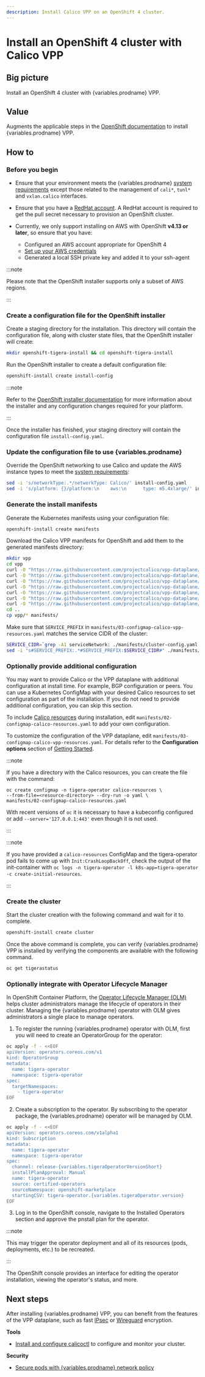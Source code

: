 ```yaml
---
description: Install Calico VPP on an OpenShift 4 cluster.
---
```



# Install an OpenShift 4 cluster with Calico VPP

## Big picture

Install an OpenShift 4 cluster with {variables.prodname} VPP.

## Value

Augments the applicable steps in the [OpenShift documentation](https://cloud.redhat.com/openshift/install)
to install {variables.prodname} VPP.

## How to

### Before you begin

- Ensure that your environment meets the {variables.prodname} [system requirements](../openshift/requirements.mdx) except those related to the management of `cali*`, `tunl*` and `vxlan.calico` interfaces.

- Ensure that you have a [RedHat account](https://cloud.redhat.com/). A RedHat account is required to get the pull secret necessary to provision an OpenShift cluster.

- Currently, we only support installing on AWS with OpenShift **v4.13 or later**, so ensure that you have:

    - Configured an AWS account appropriate for OpenShift 4
    - [Set up your AWS credentials](https://docs.aws.amazon.com/sdk-for-java/v1/developer-guide/setup-credentials.html)
    - Generated a local SSH private key and added it to your ssh-agent

:::note

Please note that the OpenShift installer supports only a subset of AWS regions.

:::


### Create a configuration file for the OpenShift installer

Create a staging directory for the installation. This directory will contain the configuration file, along with cluster state files, that the OpenShift installer will create:

```bash
mkdir openshift-tigera-install && cd openshift-tigera-install
```

Run the OpenShift installer to create a default configuration file:

```bash
openshift-install create install-config
```

:::note

Refer to the [OpenShift installer documentation](https://cloud.redhat.com/openshift/install) for more information
about the installer and any configuration changes required for your platform.

:::

Once the installer has finished, your staging directory will contain the configuration file `install-config.yaml`.

### Update the configuration file to use {variables.prodname}

Override the OpenShift networking to use Calico and update the AWS instance types to meet the [system requirements](../openshift/requirements.mdx):

```bash
sed -i 's/networkType:.*/networkType: Calico/' install-config.yaml
sed -i 's/platform: {}/platform:\n    aws:\n      type: m5.4xlarge/' install-config.yaml
```

### Generate the install manifests

Generate the Kubernetes manifests using your configuration file:

```bash
openshift-install create manifests
```

<InstallOpenShiftManifests />


Download the Calico VPP manifests for OpenShift and add them to the generated manifests directory:

```bash
mkdir vpp
cd vpp
curl -O "https://raw.githubusercontent.com/projectcalico/vpp-dataplane/{variables.vppbranch}/yaml/platforms/openshift/00-namespace-calico-vpp-dataplane.yaml"
curl -O "https://raw.githubusercontent.com/projectcalico/vpp-dataplane/{variables.vppbranch}/yaml/platforms/openshift/01-cr-installation.yaml"
curl -O "https://raw.githubusercontent.com/projectcalico/vpp-dataplane/{variables.vppbranch}/yaml/platforms/openshift/03-configmap-calico-vpp-resources.yaml"
curl -O "https://raw.githubusercontent.com/projectcalico/vpp-dataplane/{variables.vppbranch}/yaml/platforms/openshift/03-role-calico-vpp-dataplane.yaml"
curl -O "https://raw.githubusercontent.com/projectcalico/vpp-dataplane/{variables.vppbranch}/yaml/platforms/openshift/03-rolebinding-calico-vpp-dataplane.yaml"
curl -O "https://raw.githubusercontent.com/projectcalico/vpp-dataplane/{variables.vppbranch}/yaml/platforms/openshift/03-serviceaccount-calico-vpp-dataplane.yaml"
curl -O "https://raw.githubusercontent.com/projectcalico/vpp-dataplane/{variables.vppbranch}/yaml/platforms/openshift/04-calico-vpp-nohuge.yaml"
cd ..
cp vpp/* manifests/
```

Make sure that `SERVICE_PREFIX` in `manifests/03-configmap-calico-vpp-resources.yaml` matches the service CIDR of the cluster:

```bash
SERVICE_CIDR=`grep -A1 serviceNetwork: ./manifests/cluster-config.yaml | tail -n1 | cut -d '-' -f2`
sed -i "s#SERVICE_PREFIX:.*#SERVICE_PREFIX:$SERVICE_CIDR#" ./manifests/03-configmap-calico-vpp-resources.yaml
```


### Optionally provide additional configuration

You may want to provide Calico or the VPP dataplane with additional configuration at install time. For example, BGP configuration or peers.
You can use a Kubernetes ConfigMap with your desired Calico resources to set configuration as part of the installation.
If you do not need to provide additional configuration, you can skip this section.

To include [Calico resources](../../../reference/resources/index.mdx) during installation, edit `manifests/02-configmap-calico-resources.yaml` to add your own configuration.

To customize the configuration of the VPP dataplane, edit `manifests/03-configmap-calico-vpp-resources.yaml`. For details refer to the **Configuration options** section of [Getting Started](./getting-started.mdx).

:::note

If you have a directory with the Calico resources, you can create the file with the command:

```
oc create configmap -n tigera-operator calico-resources \
--from-file=<resource-directory> --dry-run -o yaml \
manifests/02-configmap-calico-resources.yaml
```

With recent versions of `oc` it is necessary to have a kubeconfig configured or add `--server='127.0.0.1:443'`
even though it is not used.

:::

:::note

If you have provided a `calico-resources` ConfigMap and the tigera-operator pod fails to come up with `Init:CrashLoopBackOff`,
check the output of the init-container with `oc logs -n tigera-operator -l k8s-app=tigera-operator -c create-initial-resources`.

:::

### Create the cluster

Start the cluster creation with the following command and wait for it to complete.

```bash
openshift-install create cluster
```

Once the above command is complete, you can verify {variables.prodname} VPP is installed by verifying the components are available with the following command.

```bash
oc get tigerastatus
```


### Optionally integrate with Operator Lifecycle Manager

In OpenShift Container Platform, the [Operator Lifecycle Manager (OLM)](https://docs.openshift.com/container-platform/4.4/operators/understanding_olm/olm-understanding-olm.html#olm-overview_olm-understanding-olm) helps
cluster administrators manage the lifecycle of operators in their cluster. Managing the {variables.prodname}
operator with OLM gives administrators a single place to manage operators.

1. To register the running {variables.prodname} operator with OLM, first you will need to create an OperatorGroup for the operator:

```bash
oc apply -f - <<EOF
apiVersion: operators.coreos.com/v1
kind: OperatorGroup
metadata:
  name: tigera-operator
  namespace: tigera-operator
spec:
  targetNamespaces:
    - tigera-operator
EOF
```

2. Create a subscription to the operator. By subscribing to the operator package, the {variables.prodname} operator will be managed by OLM.

```bash noValidation
oc apply -f - <<EOF
apiVersion: operators.coreos.com/v1alpha1
kind: Subscription
metadata:
  name: tigera-operator
  namespace: tigera-operator
spec:
  channel: release-{variables.tigeraOperatorVersionShort}
  installPlanApproval: Manual
  name: tigera-operator
  source: certified-operators
  sourceNamespace: openshift-marketplace
  startingCSV: tigera-operator.{variables.tigeraOperator.version}
EOF
```

3. Log in to the OpenShift console, navigate to the Installed Operators section and approve the pnstall plan for the operator.

:::note

This may trigger the operator deployment and all of its resources (pods, deployments, etc.) to be recreated.

:::

The OpenShift console provides an interface for editing the operator installation, viewing the operator's status, and more.

## Next steps

After installing {variables.prodname} VPP, you can benefit from the features of the VPP dataplane, such as fast [IPsec](ipsec.mdx) or [Wireguard](../../../network-policy/encrypt-cluster-pod-traffic.mdx) encryption.

**Tools**

- [Install and configure calicoctl](../../../operations/calicoctl/install.mdx) to configure and monitor your cluster.

**Security**

- [Secure pods with {variables.prodname} network policy](../../../network-policy/get-started/calico-policy/calico-network-policy.mdx)
